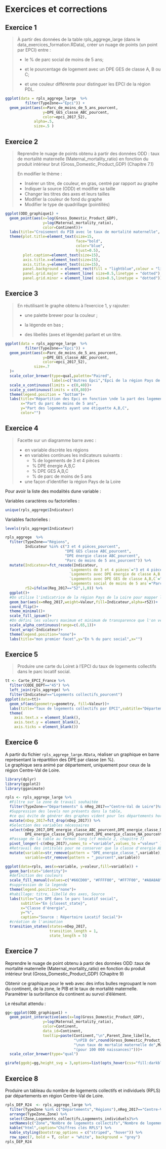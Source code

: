 # Exercices et corrections

## Exercice 1  

> À partir des données de la table rpls_aggrege_large (dans le data_exercices_formation.RData), créer un nuage de points (un point par EPCI) entre :
>
> - le % de parc social de moins de 5 ans; 
> 
> - et le pourcentage de logement avec un DPE GES de classe A, B ou C; 
> 
> - et une couleur différente pour distinguer les EPCI de la région PDL.

```r
ggplot(data = rpls_aggrege_large  %>% 
         filter(TypeZone=="Epci")) + 
  geom_point(aes(x=Parc_de_moins_de_5_ans_pourcent,
                 y=DPE_GES_classe_ABC_pourcent,
                 color=epci_2017_52),
             alpha=.5,
             size=.5 )
```

## Exercice 2 

> Reprendre le nuage de points obtenu à partir des données ODD : taux de mortalité maternelle (Maternal_mortality_ratio) en fonction du produit intérieur brut (Gross_Domestic_Product_GDP) (Chapitre 7.1)
> 
> En modifier le thème :
> 
> - Insérer un titre, de couleur, en gras, centré par rapport au graphe
> - Indiquer la source (ODD) et modifier sa taille
> - Changer les titres des axes et leurs tailles
> - Modifier la couleur de fond du graphe
> - Modifier le type de quadrillage (pointillés)

```r
ggplot(ODD_graphique1) +
  geom_point(aes(x=log(Gross_Domestic_Product_GDP),
                 y=log(Maternal_mortality_ratio),
                 color=Continent))+ 
  labs(title="Croisement du PIB avec le taux de mortalité maternelle", y="Taux de mortalité maternelle", x="Produit Intérieur Brut", caption="Source: ODD")+
  theme(plot.title=element_text(size=15, 
                                face="bold", 
                                color="blue",
                                hjust=0.5), 
        plot.caption=element_text(size=15),
        axis.title.x=element_text(size=15),  
        axis.title.y=element_text(size=15),
        panel.background = element_rect(fill = "lightblue",colour = "lightblue",size = 0.5),
        panel.grid.major = element_line( size=0.5,linetype = "dotted"),
        panel.grid.minor = element_line( size=0.5,linetype = "dotted"))
```


## Exercice 3

> En réutilisant le graphe obtenu à l'exercice 1, y rajouter:
> 
> - une palette brewer pour la couleur ;
> 
> - la légende en bas ;
> 
> - des libellés (axes et légende) parlant et un titre.

```r
ggplot(data = rpls_aggrege_large  %>% 
         filter(TypeZone=="Epci")) + 
  geom_point(aes(x=Parc_de_moins_de_5_ans_pourcent,
                 y=DPE_GES_classe_ABC_pourcent,
                 color=epci_2017_52),
             size=.7
  )+
  scale_color_brewer(type=qual,palette="Paired",
                     labels=c("Autres Epci","Epci de la région Pays de la Loire"))+
  scale_x_continuous(limits = c(0,40))+
  scale_y_continuous(limits = c(0,80))+
  theme(legend.position = "bottom")+
  labs(title="Répartition des Epci en fonction \nde la part des logements ayant une étiquette A,B,C et de la part du parc récent",
       x="Part du parc de moins de 5 ans",
       y="Part des logements ayant une étiquette A,B,C",
       color="")
```

## Exercice 4

> Facette sur un diagramme barre avec :
> 
> * en variable discrète les régions
> * en variables continues les indicateurs suivants :
>     - % de logements de 3 et 4 pièces
>     - % DPE énergie A,B,C 
>     - % DPE GES A,B,C
>     - % de parc de moins de 5 ans
> * une façon d'identifier la région Pays de la Loire

Pour avoir la liste des modalités dune variable : 

Variables caractères ou factorielles :

```r
unique(rpls_aggrege$Indicateur)
```

Variables factorielles :

```r
levels(rpls_aggrege$Indicateur)
```

```r
rpls_aggrege  %>% 
  filter(TypeZone=="Régions",
         Indicateur %in% c("3 et 4 pièces_pourcent",
                           "DPE GES classe ABC_pourcent",
                           "DPE énergie classe ABC_pourcent",
                           "Parc de moins de 5 ans_pourcent")) %>% 
  mutate(Indicateur=fct_recode(Indicateur,
                             `Logements de 3 et 4 pièces`="3 et 4 pièces_pourcent",
                             `Logements avec DPE énergie de classe A,B,C`="DPE énergie classe ABC_pourcent",
                             `Logements avec DPE GES de classe A,B,C`="DPE GES classe ABC_pourcent",
                             `Logements social de moins de 5 ans`="Parc de moins de 5 ans_pourcent"),
         r52=ifelse(Reg_2017=="52",1,0)) %>% 
  ggplot()+
  #On utilise l'indicatrice de la région Pays de la Loire pour mapper la transparence
  geom_bar(aes(x=nReg_2017,weight=Valeur,fill=Indicateur,alpha=r52))+
  coord_flip()+
  theme_minimal()+
  scale_fill_ipsum()+
  #On défini les valeurs maximum et minimum de transparence que l'on veut voir
  scale_alpha_continuous(range=c(.65,1))+
  facet_wrap(~Indicateur)+
  theme(legend.position="none")+
  labs(title="mon premier facet",y="En % du parc social",x="")
```

## Exercice 5

> Produire une carte du Loiret à l'EPCI du taux de logements collectifs dans le parc locatif social.

```r
tt <- Carte_EPCI_France %>% 
  filter(CODE_DEPT=="45") %>% 
  left_join(rpls_aggrege) %>% 
  filter(Indicateur=="Logements collectifs_pourcent")
ggplot(data=tt)+
  geom_sf(aes(geometry=geometry, fill=Valeur))+
  labs(title="Taux de logements collectifs par EPCI",subtitle="Département du Loiret")+
  theme(
    axis.text.x = element_blank(),
    axis.text.y = element_blank(),
    axis.ticks = element_blank())
```


## Exercice 6

A partir du fichier `rpls_aggrege_large.RData`, réaliser un graphique en barre représentant la répartition des DPE par classe (en %).  
Le graphique sera animé par département, uniquement pour ceux de la région Centre-Val de Loire.

```r
library(dplyr)
library(ggplot2)
library(gganimate)

rpls <- rpls_aggrege_large %>%   
  #Filtre sur la zone de travail souhaitée
  filter(TypeZone=="Départements" & nReg_2017=="Centre-Val de Loire")%>% 
  #Suppression des levels non présents dans la table, 
  #ce qui évite de générer des graphes vident pour les départements hors Centre-Val de Loire
  mutate(nDep_2017=fct_drop(nDep_2017)) %>% 
  #Selection des variables nécessaires
  select(nDep_2017,DPE_energie_classe_ABC_pourcent,DPE_energie_classe_D_pourcent,
         DPE_energie_classe_EFG_pourcent,DPE_energie_classe_NA_pourcent) %>% 
  #Passage de la table au format long (cf module 2, chapitre 7)
  pivot_longer(-c(nDep_2017),names_to ="variable",values_to ="valeur" ) %>% 
  #Retravail des intitulés pour ne conserver que la classe d'energie ABC/D/EGF/NA
  mutate(variable=str_remove(pattern = "DPE_energie_classe_",variable),
         variable=str_remove(pattern = "_pourcent",variable))

ggplot(data=rpls, aes(x=variable, y=valeur,fill=variable)) +
  geom_bar(stat="identity")+
  #definition des couleurs
  scale_fill_manual(values=c("#66CD00", "#FFFF00", "#FF7F00", "#A8A8A8"))+
  #suppression de la legende
  theme(legend.position="none")+
  #habillage: titre, libellé des axes, Source
  labs(title="Les DPE dans le parc locatif social",
       subtitle="En {closest_state}",
       x="Classe d'énergie",
       y="%",
       caption="Source : Répertoire Locatif Social")+
  #création de l'animation
  transition_states(states=nDep_2017,
                    transition_length = 1,
                    state_length = 5)

```

## Exercice 7

Reprendre le nuage de point obtenu à partir des données ODD :taux de mortalité maternelle (Maternal_mortality_ratio) en fonction du produit intérieur brut (Gross_Domestic_Product_GDP) (Chapitre 9)

Obtenir ce graphique pour le web avec des infos bulles regroupant le nom du continent, de la zone, le PIB et le taux de mortalité maternelle.
Paramètrer la surbrillance du continent au survol d'élément.

Le résultat attendu :

```r

gg<-ggplot(ODD_graphique1) +
  geom_point_interactive(aes(x=log(Gross_Domestic_Product_GDP),
                 y=log(Maternal_mortality_ratio),
                 color=Continent,
                 data_id=Continent,
                 tooltip=paste(Continent,"\n",Parent_Zone_libelle,
                               "\nPIB de",round(Gross_Domestic_Product_GDP,1),
                               "\nun taux de mortalié maternelle de",Maternal_mortality_ratio,
                               "(pour 100 000 naissances)")))+
  scale_color_brewer(type="qual")

girafe(ggobj=gg,height_svg = 3,options=list(opts_hover(css="fill:darkblue;")))
```



## Exercice 8

Produire un tableau du nombre de logements collectifs et individuels (RPLS) par départements en région Centre-Val de Loire.

```r
rpls_DEP_R24  <- rpls_aggrege_large %>% 
  filter(TypeZone %in% c("Départements","Régions"),nReg_2017=="Centre-Val de Loire") %>% 
  arrange(TypeZone,Zone) %>%
  select(Zone,Logements_collectifs,Logements_individuels)%>% 
  setNames(c("Zone","Nombre de logements collectifs","Nombre de logements individuels")) %>% 
  kable("html",caption="Chiffres clés RPLS") %>%
  kable_styling(bootstrap_options = c("striped", "hover")) %>% 
  row_spec(7, bold = T, color = "white", background = "grey")
rpls_DEP_R24
```
